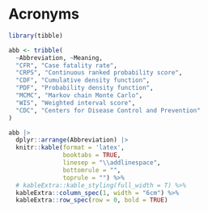 # Acronyms {-}

```r

library(tibble)

abb <- tribble(
  ~Abbreviation, ~Meaning,
  "CFR", "Case fatality rate",
  "CRPS", "Continuous ranked probability score",
  "CDF", "Cumulative density function",
  "PDF", "Probability density function",
  "MCMC", "Markov chain Monte Carlo",
  "WIS", "Weighted interval score",
  "CDC", "Centers for Disease Control and Prevention"
)

abb |>
  dplyr::arrange(Abbreviation) |>
  knitr::kable(format = 'latex', 
               booktabs = TRUE, 
               linesep = "\\addlinespace", 
               bottomrule = "", 
               toprule = "") %>%
  # kableExtra::kable_styling(full_width = T) %>%
  kableExtra::column_spec(1, width = "6cm") %>%
  kableExtra::row_spec(row = 0, bold = TRUE)
```


\clearpage

\singlespacing
\setcounter{tocdepth}{1}
\tableofcontents
\onehalfspacing
